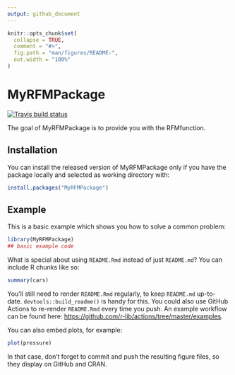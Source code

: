 ```yaml
---
output: github_document
---
```


<!-- README.md is generated from README.Rmd. Please edit that file -->

```r
knitr::opts_chunk$set(
  collapse = TRUE,
  comment = "#>",
  fig.path = "man/figures/README-",
  out.width = "100%"
)
```

# MyRFMPackage

<!-- badges: start -->
[![Travis build status](https://travis-ci.com/uensal/RFMfunctionPackage.svg?branch=master)](https://travis-ci.com/uensal/RFMfunctionPackage)
<!-- badges: end -->

The goal of MyRFMPackage is to provide you with the RFMfunction.

## Installation

You can install the released version of MyRFMPackage only if you have the package locally and selected as working directory with:

``` r
install.packages("MyRFMPackage")
```

## Example

This is a basic example which shows you how to solve a common problem:

```r
library(MyRFMPackage)
## basic example code
```

What is special about using `README.Rmd` instead of just `README.md`? You can include R chunks like so:

```r
summary(cars)
```

You'll still need to render `README.Rmd` regularly, to keep `README.md` up-to-date. `devtools::build_readme()` is handy for this. You could also use GitHub Actions to re-render `README.Rmd` every time you push. An example workflow can be found here: <https://github.com/r-lib/actions/tree/master/examples>.

You can also embed plots, for example:

```r
plot(pressure)
```

In that case, don't forget to commit and push the resulting figure files, so they display on GitHub and CRAN.
